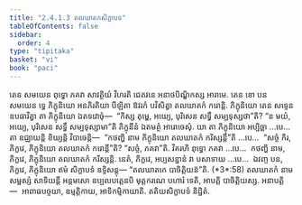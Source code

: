 ```yaml
---
title: "2.4.1.3 តលឃាតកសិក្ខាបទ"
tableOfContents: false
sidebar:
  order: 4
type: "tipitaka"
basket: "vi"
book: "paci"
---
```



<DynamicBreadcrumb />

<Division number="802" book="paci">

<Paragraph number="2587" book="paci">
តេន សមយេន ពុទ្ធោ ភគវា សាវត្ថិយំ វិហរតិ ជេតវនេ អនាថបិណ្ឌិកស្ស អារាមេ. តេន ខោ បន សមយេន ទ្វេ ភិក្ខុនិយោ អនភិរតិយា បីឡិតា ឱវរកំ បវិសិត្វា តលឃាតកំ ករោន្តិ. ភិក្ខុនិយោ តេន សទ្ទេន ឧបធាវិត្វា តា ភិក្ខុនិយោ ឯតទវោចុំ—  “កិស្ស តុម្ហេ, អយ្យេ, បុរិសេន សទ្ធឹ សម្បទុស្សថា”តិ? “ន មយំ, អយ្យេ, បុរិសេន សទ្ធឹ សម្បទុស្សាមា”តិ ភិក្ខុនីនំ ឯតមត្ថំ អារោចេសុំ. យា តា ភិក្ខុនិយោ អប្បិច្ឆា …បេ…  តា ឧជ្ឈាយន្តិ ខិយ្យន្តិ វិបាចេន្តិ—  “កថញ្ហិ នាម ភិក្ខុនិយោ តលឃាតកំ ករិស្សន្តី”តិ …បេ…  “សច្ចំ កិរ, ភិក្ខវេ, ភិក្ខុនិយោ តលឃាតកំ ករោន្តី”តិ? “សច្ចំ, ភគវា”តិ. វិគរហិ ពុទ្ធោ ភគវា …បេ…  កថញ្ហិ នាម, ភិក្ខវេ, ភិក្ខុនិយោ តលឃាតកំ ករិស្សន្តិ. នេតំ, ភិក្ខវេ, អប្បសន្នានំ វា បសាទាយ …បេ…  ឯវញ្ច បន, ភិក្ខវេ, ភិក្ខុនិយោ ឥមំ សិក្ខាបទំ ឧទ្ទិសន្តុ—
</Paragraph>

</Division>
<Division number="803" book="paci">

<Paragraph number="2588" book="paci">
<Emphasis>“តលឃាតកេ បាចិត្តិយន៑”</Emphasis>តិ. (*3*:<Emphasis>58</Emphasis>)
</Paragraph>

</Division>
<Division number="804" book="paci">

<Paragraph number="2589" book="paci">
<Emphasis>តលឃាតកំ</Emphasis> នាម សម្ផស្សំ សាទិយន្តី អន្តមសោ ឧប្បលបត្តេនបិ មុត្តករណេ បហារំ ទេតិ, អាបត្តិ បាចិត្តិយស្ស.
</Paragraph>

</Division>
<Division number="805" book="paci">

<Paragraph number="2590" book="paci">
អនាបត្តិ—  អាពាធបច្ចយា, ឧម្មត្តិកាយ, អាទិកម្មិកាយាតិ.

</Paragraph>
</Division>

<Paragraph number="2591" type="center" book="paci">
តតិយសិក្ខាបទំ និដ្ឋិតំ.
</Paragraph>